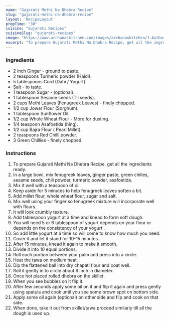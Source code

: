 ---
name: "Gujarati Methi Na Dhebra Recipe"
slug: "gujarati-methi-na-dhebra-recipe"
layout: 'RecipeLayout'
prepTime: "30"
cuisine: "Gujarati Recipes﻿"
cuisineSlug: "gujarati-recipes"
image: "https://www.archanaskitchen.com/images/archanaskitchen/1-Author/Dhara/Gujarati_Methi_Na_Dhebra_Recipe-1.jpg"
excerpt: "To prepare Gujarati Methi Na Dhebra Recipe, get all the ingredients ready"
---

### Ingredients

- 2 inch Ginger - ground to paste.
- 2 teaspoons Turmeric powder (Haldi).
- 5 tablespoons Curd (Dahi / Yogurt).
- Salt - to taste.
- 1 teaspoon Sugar - (optional).
- 1 tablespoon Sesame seeds (Til seeds).
- 2 cups Methi Leaves (Fenugreek Leaves) - finely chopped.
- 1/2 cup Jowar Flour (Sorghum).
- 1 tablespoon Sunflower Oil.
- 1/2 cup Whole Wheat Flour - More for dusting.
- 1/4 teaspoon Asafoetida (hing).
- 1/2 cup Bajra Flour ( Pearl Millet).
- 2 teaspoons Red Chilli powder.
- 3 Green Chillies - finely chopped.

### Instructions

1. To prepare Gujarati Methi Na Dhebra Recipe, get all the ingredients ready.
1. In a large bowl, mix fenugreek leaves, ginger paste, green chilies, sesame seeds, chili powder, turmeric powder, asafoetida.
1. Mix it well with a teaspoon of oil.
1. Keep aside for 5 minutes to help fenugreek leaves soften a bit.
1. Add millet flour, whole wheat flour, sugar and salt.
1. Mix well using your finger so fenugreek mixture will incorporate well with flours.
1. It will look crumbly texture.
1. Add tablespoon yogurt at a time and knead to form soft dough.
1.  You will need 5 or 6 tablespoon of yogurt depends on your flour or depends on the consistency of your yogurt .
1. So add little yogurt at a time so will come to know how much you need.
1. Cover it and let it stand for 10-15 minutes.
1. After 15 minutes, knead it again to make it smooth.
1. Divide it into 10 equal portions.
1. Roll each portion between your palm and press into a circle.
1. Heat the tawa on medium heat.
1. Dip the flattened ball into dry chapati flour and coat well.
1. Roll it gently in to circle about 6 inch in diameter.
1. Once hot placed rolled dhebra on the skillet.
1. When you see bubbles on it flip it.
1. After few seconds apply some oil on it and flip it again and press gently using spatula and cook until you see some brown spot on bottom side.
1. Apply some oil again (optional) on other side and flip and cook on that side.
1. When done, take it out from skillet/tawa proceed similarly till all the dough is used up.

